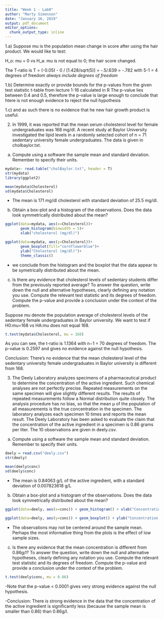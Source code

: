 ```yaml
---
title: "Week 1 - Lab0"
author: "Marty Simonson"
date: "January 16, 2019"
output: pdf_document
editor_options: 
  chunk_output_type: inline
---
```


1.a)
Suppose mu is the population mean change in score after using the hair product.
We would like to test:

H_o: mu = 0
vs
H_a: mu is not equal to 0; the hair score changed.

The T-ratio is T = (-0.05) - 0 / [1.428/sqrt(5)]
        = -.5/.639
        = -.782 with 5-1 = 4 degrees of freedom
*always include degrees of freedom*

1.b)
Determine exactly or provide bounds for the p-values from the given test statistic
    t-table from lecture 1-16
    calculated in R
The p-value lies between 0.4 and 0.5, therefore the p-value is large enough to conclude that htere is not enough evidence to reject the null hypothesis 

1.c)
and as such there is no evidence that he new hair growth product is useful.

2.	In 1999, it was reported that the mean serum cholesterol level for female undergraduates was 168 mg/dl. A recent study at Baylor University investigated the lipid levels in a randomly selected cohort of n = 71 sedentary university female undergraduates. The data is given in cholbaylor.txt.
a)	Compute using a software the sample mean and standard deviation. Remember to specify their units.
```r
mydata<- read.table("cholBaylor.txt", header = T)
str(mydata)
library(ggplot2)
```
```r
mean(mydata$Cholesterol)
sd(mydata$Cholesterol)
```
- The mean is 171 mg/dl cholesterol with standard deviation of 25.5 mg/dl.

b)	Obtain a box-plot and a histogram of the observations. Does the data look symmetrically distributed about the mean?
```r
ggplot(data=mydata, aes(x=Cholesterol))+
       geom_histogram(binwidth = 5)+
       xlab("cholesterol (mg/dl)")

ggplot(data=mydata, aes(y=Cholesterol))+
       geom_boxplot(fill="cornflowerblue")+
       ylab("Cholesterol (mg/dl)")+
       theme_classic()
```
- we conclude from the histogram and the boxplot that the data appear to be symetrically distributed about the mean.


c)	Is there any evidence that cholesterol levels of sedentary students differ from the previously reported average? To answer the question, write down the null and alternative hypotheses, clearly defining any notation you use. Compute the relevant test statistic and its degrees of freedom. Compute the p-value and provide a conclusion under the context of the problem.


Suppose mu denote the population average of cholesterol levels of the sedentary female undergraduates in Baylor university. We want to test if H0:mu=168 vs HA:mu does not equal 168.

```r
t.test(mydata$Cholesterol, mu = 168)
```
As you can see, the t-ratio is 1.1364 with n−1 = 70 degrees of freedom. The p-value is 0.2597 and gives no evidence against the null hypothesis.

Conclusion: There’s no evidence that the mean cholesterol level of the sedentary university female undergraduates in Baylor university is different from 168.

3.	The Deely Laboratory analyzes specimens of a pharmaceutical product to determine the concentration of the active ingredient. Such chemical analyses are not perfectly precise. Repeated measurements on the same specimen will give slightly different results. The results of repeated measurements follow a Normal distribution quite closely. The analysis procedure has no bias, so that the mean μ of the population of all measurements is the true concentration in the specimen. The laboratory analyzes each specimen 10 times and reports the mean result. The Deely Laboratory has been asked to evaluate the claim that the concentration of the active ingredient in a specimen is 0.86 grams per liter. The 10 observations are given in deely.csv.

a)	Compute using a software the sample mean and standard deviation. Remember to specify their units.
```r
deely = read.csv("deely.csv")
str(deely)
```
```r
mean(deely$conc)
sd(deely$conc)
```
- The mean is 0.84063 g/L of the active ingredient, with a standard deviation of 0.007823618 g/L

b)	Obtain a box-plot and a histogram of the observations. Does the data look symmetrically distributed about the mean?
```r
ggplot(data=deely, aes(x=conc)) + geom_histogram() + xlab("Concentration values")

ggplot(data=deely, aes(y=conc)) + geom_boxplot() + ylab("Concentration (g/l)")

```
- The observations may not be centered around the sample mean. Perhaps the most informative thing from the plots is the effect of low sample sizes.



c)	Is there any evidence that the mean concentration is different from 0.86g/l? To answer the question, write down the null and alternative hypotheses, clearly defining any notation you use. Compute the relevant test statistic and its degrees of freedom. Compute the p-value and provide a conclusion under the context of the problem.
```r
t.test(deely$conc, mu = 0.86)
```
-Note that the p-value < 0.0001 gives very strong evidence against the null hypothesis.

-Conclusion: There is strong evidence in the data that the concentration of the active ingredient is significantly less (because the sample mean is smaller than 0.86) than 0.86g/l.




